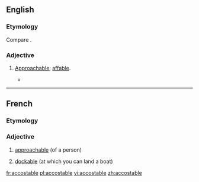 ==English==

===Etymology===
Compare {{etyl|fr|en}} {{m|fr|accostable}}.

===Adjective===
{{en-adj}}

# {{lb|en|obsolete|rare}} [[approachable|Approachable]]; [[affable]].
#* {{quote-book|author={{w|Nathaniel Hawthorne}}|passage=Old soldiers, I know not why, seem to be more '''accostable''' than old sailors. One is apt to hear a growl beneath the smoothest courtesy of the latter.}}

----

==French==

===Etymology===
{{suffix|accoster|able|lang=fr}}

===Adjective===
{{fr-adj}}

# [[approachable]] (of a person)
# {{lb|fr|nautical}} [[dockable]] (at which you can land a boat)

[[fr:accostable]]
[[pl:accostable]]
[[vi:accostable]]
[[zh:accostable]]